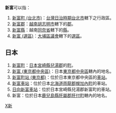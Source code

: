 '''新富'''可以指：
# [[新富町_(台北市)|新富町 (台北市)]]：[[台灣日治時期|台灣日治時期]][[台北市|台北市]]轄下之行政區。
# [[新富郡|新富郡]]：[[越南|越南]][[胡志明市|胡志明市]]轄下的[[郡|郡]]。
# [[新富縣|新富縣]]：越南[[同奈省|同奈省]]轄下的[[縣|縣]]。
# [[新富_(選區)|新富 (選區)]]：[[大埔區議會|大埔區議會]]轄下的[[選區|選區]]。

==日本==
# [[新富町|新富町]]：[[日本|日本]][[宮崎縣|宮崎縣]][[兒湯郡|兒湯郡]]的[[町|町]]。
# [[新富_(東京都中央區)|新富 (東京都中央區)]]：日本[[東京都|東京都]][[中央區_(東京都)|中央區]]轄內的地名。
# [[新富町站_(東京都)|新富町站 (東京都)]]：位於日本東京都中央區的[[車站|車站]]。
# [[新富車站|新富車站]]：位於日本[[北海道|北海道]][[雨龍郡|雨龍郡]][[幌加內町|幌加內町]]的車站。
# [[日向新富車站|日向新富車站]]：位於日本宮崎縣兒湯郡新富町的車站。
# 新富：位於日本[[鹿兒島縣|鹿兒島縣]][[肝屬郡|肝屬郡]][[肝付町|肝付町]]轄內的地名。

{{disambig|Xin|Cat=二字地名消歧义}}

[[Category:二字日本地名消歧義|X新]]